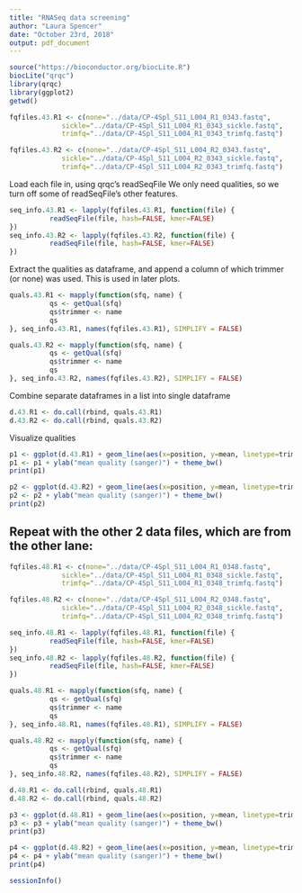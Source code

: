 ```yaml
---
title: "RNASeq data screening"
author: "Laura Spencer"
date: "October 23rd, 2018"
output: pdf_document
---
```


```r
source("https://bioconductor.org/biocLite.R")
biocLite("qrqc")
library(qrqc)
library(ggplot2)
getwd()
```

```r
fqfiles.43.R1 <- c(none="../data/CP-4Spl_S11_L004_R1_0343.fastq",
             sickle="../data/CP-4Spl_S11_L004_R1_0343_sickle.fastq",
             trimfq="../data/CP-4Spl_S11_L004_R1_0343_trimfq.fastq")

fqfiles.43.R2 <- c(none="../data/CP-4Spl_S11_L004_R2_0343.fastq",
             sickle="../data/CP-4Spl_S11_L004_R2_0343_sickle.fastq",
             trimfq="../data/CP-4Spl_S11_L004_R2_0343_trimfq.fastq")
```

Load each file in, using qrqc's readSeqFile
We only need qualities, so we turn off some of readSeqFile's other features.

```r
seq_info.43.R1 <- lapply(fqfiles.43.R1, function(file) {
          readSeqFile(file, hash=FALSE, kmer=FALSE)
})
seq_info.43.R2 <- lapply(fqfiles.43.R2, function(file) {
          readSeqFile(file, hash=FALSE, kmer=FALSE)
})
```

Extract the qualities as dataframe, and append a column of which trimmer (or none) was used. This is used in later plots.

```r
quals.43.R1 <- mapply(function(sfq, name) {
          qs <- getQual(sfq)
          qs$trimmer <- name
          qs
}, seq_info.43.R1, names(fqfiles.43.R1), SIMPLIFY = FALSE)

quals.43.R2 <- mapply(function(sfq, name) {
          qs <- getQual(sfq)
          qs$trimmer <- name
          qs
}, seq_info.43.R2, names(fqfiles.43.R2), SIMPLIFY = FALSE)
```

Combine separate dataframes in a list into single dataframe

```r
d.43.R1 <- do.call(rbind, quals.43.R1)
d.43.R2 <- do.call(rbind, quals.43.R2)
```

Visualize qualities

```r
p1 <- ggplot(d.43.R1) + geom_line(aes(x=position, y=mean, linetype=trimmer))
p1 <- p1 + ylab("mean quality (sanger)") + theme_bw()
print(p1)

p2 <- ggplot(d.43.R2) + geom_line(aes(x=position, y=mean, linetype=trimmer))
p2 <- p2 + ylab("mean quality (sanger)") + theme_bw()
print(p2)
```
 
## Repeat with the other 2 data files, which are from the other lane: 

```r
fqfiles.48.R1 <- c(none="../data/CP-4Spl_S11_L004_R1_0348.fastq",
             sickle="../data/CP-4Spl_S11_L004_R1_0348_sickle.fastq",
             trimfq="../data/CP-4Spl_S11_L004_R1_0348_trimfq.fastq")

fqfiles.48.R2 <- c(none="../data/CP-4Spl_S11_L004_R2_0348.fastq",
             sickle="../data/CP-4Spl_S11_L004_R2_0348_sickle.fastq",
             trimfq="../data/CP-4Spl_S11_L004_R2_0348_trimfq.fastq")

seq_info.48.R1 <- lapply(fqfiles.48.R1, function(file) {
          readSeqFile(file, hash=FALSE, kmer=FALSE)
})
seq_info.48.R2 <- lapply(fqfiles.48.R2, function(file) {
          readSeqFile(file, hash=FALSE, kmer=FALSE)
})

quals.48.R1 <- mapply(function(sfq, name) {
          qs <- getQual(sfq)
          qs$trimmer <- name
          qs
}, seq_info.48.R1, names(fqfiles.48.R1), SIMPLIFY = FALSE)

quals.48.R2 <- mapply(function(sfq, name) {
          qs <- getQual(sfq)
          qs$trimmer <- name
          qs
}, seq_info.48.R2, names(fqfiles.48.R2), SIMPLIFY = FALSE)

d.48.R1 <- do.call(rbind, quals.48.R1)
d.48.R2 <- do.call(rbind, quals.48.R2)

p3 <- ggplot(d.48.R1) + geom_line(aes(x=position, y=mean, linetype=trimmer))
p3 <- p3 + ylab("mean quality (sanger)") + theme_bw()
print(p3)

p4 <- ggplot(d.48.R2) + geom_line(aes(x=position, y=mean, linetype=trimmer))
p4 <- p4 + ylab("mean quality (sanger)") + theme_bw()
print(p4)
```

```r
sessionInfo()
```